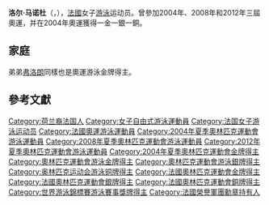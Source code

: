 {{MedalTableTop|Laure Manaudou dsc03674.jpg|200px}}
{{MedalSport|女子[[游泳|游泳]]}}
{{MedalCountry|{{FRA}} }}
{{MedalCompetition|[[奧林匹克運動會|奧林匹克運動會]]}}
{{MedalGold|[[2004年夏季奧林匹克運動會|2004年雅典]]<ref>{{cite web |url=http://sportsillustrated.cnn.com/olympics/2004/schedules/117BySport.html |title=2004 Olympic Games swimming results |accessdate=2007-07-22 |archive-date=2006-05-09 |archive-url=https://web.archive.org/web/20060509051921/http://sportsillustrated.cnn.com/olympics/2004/schedules/117BySport.html |dead-url=no }}</ref>|[[2004年夏季奧林匹克運動會游泳比賽|400米自由泳]]}}
{{MedalSilver|[[2004年夏季奧林匹克運動會|2004年雅典]]|[[2004年夏季奧林匹克運動會游泳比賽|800米自由泳]]}}
{{MedalBronze|[[2004年夏季奧林匹克運動會|2004年雅典]]|[[2004年夏季奧林匹克運動會游泳比賽|100米背泳]]}}
{{MedalBottom}}

'''洛尔·马诺杜'''（{{lang-fr|Laure Manaudou}}，{{bd|1986年|10月9日||}}），[[法國|法國]]女子[[游泳|游泳]]运动员。曾參加2004年、2008年和2012年三屆奧運，并在2004年奧運獲得一金一銀一銅。

== 家庭 ==
弟弟[[弗洛朗·馬納杜|弗洛朗]]同樣也是奧運游泳金牌得主。

== 參考文獻 ==
{{reflist}}

{{奥林匹克运动会游泳比赛女子400米自由泳冠军}}

{{Authority control}}
{{DEFAULTSORT:Manaudou, Laure}}
[[Category:荷兰裔法国人|Category:荷兰裔法国人]]
[[Category:女子自由式游泳運動員|Category:女子自由式游泳運動員]]
[[Category:法国女子游泳运动员|Category:法国女子游泳运动员]]
[[Category:法國奧運游泳運動員|Category:法國奧運游泳運動員]]
[[Category:2004年夏季奧林匹克運動會游泳運動員|Category:2004年夏季奧林匹克運動會游泳運動員]]
[[Category:2008年夏季奧林匹克運動會游泳運動員|Category:2008年夏季奧林匹克運動會游泳運動員]]
[[Category:2012年夏季奧林匹克運動會游泳運動員|Category:2012年夏季奧林匹克運動會游泳運動員]]
[[Category:2004年夏季奧林匹克運動會金牌得主|Category:2004年夏季奧林匹克運動會金牌得主]]
[[Category:奧林匹克運動會游泳金牌得主|Category:奧林匹克運動會游泳金牌得主]]
[[Category:奧林匹克運動會游泳銀牌得主|Category:奧林匹克運動會游泳銀牌得主]]
[[Category:奥林匹克运动会游泳铜牌得主|Category:奥林匹克运动会游泳铜牌得主]]
[[Category:法國奧林匹克運動會金牌得主|Category:法國奧林匹克運動會金牌得主]]
[[Category:法國奧林匹克運動會銀牌得主|Category:法國奧林匹克運動會銀牌得主]]
[[Category:法國奧林匹克運動會銅牌得主|Category:法國奧林匹克運動會銅牌得主]]
[[Category:世界游泳錦標賽游泳賽事獎牌得主|Category:世界游泳錦標賽游泳賽事獎牌得主]]
[[Category:法國榮譽軍團勳章持有人|Category:法國榮譽軍團勳章持有人]]